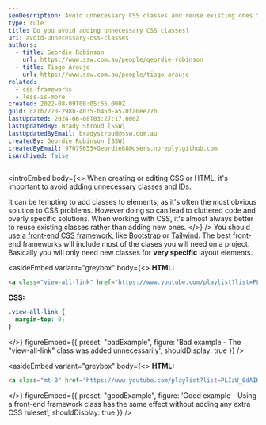 ```yaml
---
seoDescription: Avoid unnecessary CSS classes and reuse existing ones to keep your code clean and maintainable.
type: rule
title: Do you avoid adding unnecessary CSS classes?
uri: avoid-unnecessary-css-classes
authors:
  - title: Geordie Robinson
    url: https://www.ssw.com.au/people/geordie-robinson
  - title: Tiago Araujo
    url: https://www.ssw.com.au/people/tiago-araujo
related:
  - css-frameworks
  - less-is-more
created: 2022-08-09T00:05:55.000Z
guid: ca1b7770-298b-4035-b45d-a570fa0ee77b
lastUpdated: 2024-06-08T03:27:17.000Z
lastUpdatedBy: Brady Stroud [SSW]
lastUpdatedByEmail: bradystroud@ssw.com.au
createdBy: Geordie Robinson [SSW]
createdByEmail: 97079655+Geordie88@users.noreply.github.com
isArchived: false
---
```


<introEmbed
  body={<>
When creating or editing CSS or HTML, it's important to avoid adding unnecessary classes and IDs.

It can be tempting to add classes to elements, as it's often the most obvious solution to CSS problems. However doing so can lead to cluttered code and overly specific solutions. When working with CSS, it's almost always better to reuse existing classes rather than adding new ones.
  </>}
/>
You should [use a front-end CSS framework](/css-frameworks), like [Bootstrap](https://getbootstrap.com/) or [Tailwind](https://tailwindcss.com/). The best front-end frameworks will include most of the clases you will need on a project. Basically you will only need new classes for **very specific** layout elements.

<asideEmbed
  variant="greybox"
  body={<>
    **HTML:**

```html
<a class="view-all-link" href="https://www.youtube.com/playlist?list=PLIzW_0dAIKv3mjBeK8eyJbe1bOGWJX_UV">View All</a>
```

**CSS:**

```css
.view-all-link {
  margin-top: 0;
}
```

  </>}
  figureEmbed={{
    preset: "badExample",
    figure: 'Bad example - The "view-all-link" class was added unnecessarily',
    shouldDisplay: true
  }}
/>

<asideEmbed
  variant="greybox"
  body={<>
    **HTML:**

```html
<a class="mt-0" href="https://www.youtube.com/playlist?list=PLIzW_0dAIKv3mjBeK8eyJbe1bOGWJX_UV">View All</a>
```

  </>}
  figureEmbed={{
    preset: "goodExample",
    figure: 'Good example - Using a front-end framework class has the same effect without adding any extra CSS ruleset',
    shouldDisplay: true
  }}
/>
